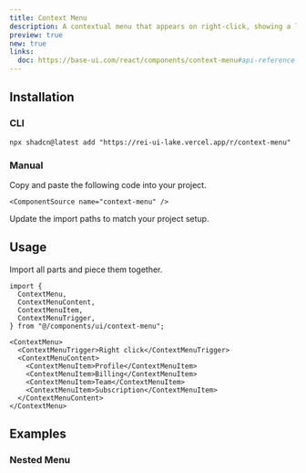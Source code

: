 ```yaml
---
title: Context Menu
description: A contextual menu that appears on right-click, showing a list of actions and options in a collapsible panel.
preview: true
new: true
links:
  doc: https://base-ui.com/react/components/context-menu#api-reference
---
```


<ComponentTabs name="context-menu-demo" />

## Installation

### CLI

```package-install
npx shadcn@latest add "https://rei-ui-lake.vercel.app/r/context-menu"
```

### Manual

<Steps>

  <Step>
    Copy and paste the following code into your project.

    <ComponentSource name="context-menu" />

  </Step>
  
  <Step>Update the import paths to match your project setup.</Step>

</Steps>

## Usage

Import all parts and piece them together.

```tsx
import {
  ContextMenu,
  ContextMenuContent,
  ContextMenuItem,
  ContextMenuTrigger,
} from "@/components/ui/context-menu";
```

```tsx
<ContextMenu>
  <ContextMenuTrigger>Right click</ContextMenuTrigger>
  <ContextMenuContent>
    <ContextMenuItem>Profile</ContextMenuItem>
    <ContextMenuItem>Billing</ContextMenuItem>
    <ContextMenuItem>Team</ContextMenuItem>
    <ContextMenuItem>Subscription</ContextMenuItem>
  </ContextMenuContent>
</ContextMenu>
```

## Examples

### Nested Menu

<ComponentTabs name="context-menu-nested" />
